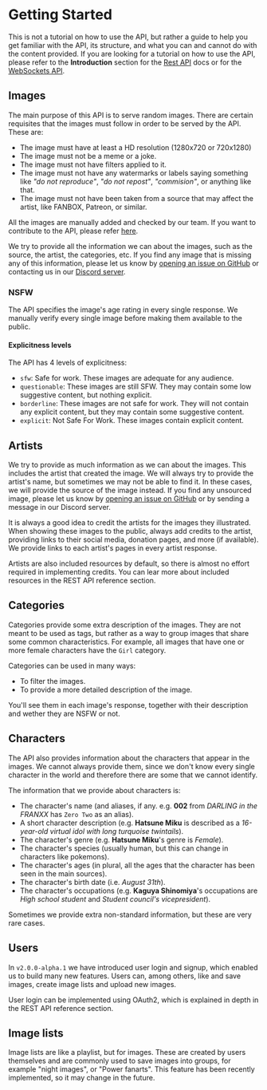 # Getting Started

This is not a tutorial on how to use the API, but rather a guide to help you get familiar with the API, its structure, and what you can and cannot do with the content provided. If you are looking for a tutorial on how to use the API, please refer to the **Introduction** section for the [Rest API](/docs/rest-api/introduction) docs or for the [WebSockets API](/docs/websockets/introduction).

## Images

The main purpose of this API is to serve random images. There are certain requisites that the images must follow in order to be served by the API. These are:

-   The image must have at least a HD resolution (1280x720 or 720x1280)
-   The image must not be a meme or a joke.
-   The image must not have filters applied to it.
-   The image must not have any watermarks or labels saying something like _"do not reproduce"_, _"do not repost"_, _"commision"_, or anything like that.
-   The image must not have been taken from a source that may affect the artist, like FANBOX, Patreon, or similar.

All the images are manually added and checked by our team. If you want to contribute to the API, please refer [here](/docs#contributing).

We try to provide all the information we can about the images, such as the source, the artist, the categories, etc. If you find any image that is missing any of this information, please let us know by [opening an issue on GitHub](https://github.com/Nekidev/nekos-api/issues/new/choose) or contacting us in our [Discord server](https://discord.gg/PgQnuM3YnM).

### NSFW

The API specifies the image's age rating in every single response. We manually verify every single image before making them available to the public.

#### Explicitness levels

The API has 4 levels of explicitness:

-   `sfw`: Safe for work. These images are adequate for any audience.
-   `questionable`: These images are still SFW. They may contain some low suggestive content, but nothing explicit.
-   `borderline`: These images are not safe for work. They will not contain any explicit content, but they may contain some suggestive content.
-   `explicit`: Not Safe For Work. These images contain explicit content.

## Artists

We try to provide as much information as we can about the images. This includes the artist that created the image. We will always try to provide the artist's name, but sometimes we may not be able to find it. In these cases, we will provide the source of the image instead. If you find any unsourced image, please let us know by [opening an issue on GitHub](https://github.com/Nekidev/Nekos-API/issues/new) or by sending a message in our Discord server.

It is always a good idea to credit the artists for the images they illustrated. When showing these images to the public, always add credits to the artist, providing links to their social media, donation pages, and more (if available). We provide links to each artist's pages in every artist response.

Artists are also included resources by default, so there is almost no effort required in implementing credits. You can lear more about included resources in the REST API reference section.

## Categories

Categories provide some extra description of the images. They are not meant to be used as tags, but rather as a way to group images that share some common characteristics. For example, all images that have one or more female characters have the `Girl` category.

Categories can be used in many ways:

-   To filter the images.
-   To provide a more detailed description of the image.

You'll see them in each image's response, together with their description and wether they are NSFW or not.

## Characters

The API also provides information about the characters that appear in the images. We cannot always provide them, since we don't know every single character in the world and therefore there are some that we cannot identify.

The information that we provide about characters is:

-   The character's name (and aliases, if any. e.g. **002** from _DARLING in the FRANXX_ has `Zero Two` as an alias).
-   A short character description (e.g. **Hatsune Miku** is described as a _16-year-old virtual idol with long turquoise twintails_).
-   The character's genre (e.g. **Hatsune Miku**'s genre is _Female_).
-   The character's species (usually human, but this can change in characters like pokemons).
-   The character's ages (in plural, all the ages that the character has been seen in the main sources).
-   The character's birth date (i.e. _August 31th_).
-   The character's occupations (e.g. **Kaguya Shinomiya**'s occupations are _High school student_ and _Student council's vicepresident_).

Sometimes we provide extra non-standard information, but these are very rare cases.

## Users

In `v2.0.0-alpha.1` we have introduced user login and signup, which enabled us to build many new features. Users can, among others, like and save images, create image lists and upload new images.

User login can be implemented using OAuth2, which is explained in depth in the REST API reference section.

## Image lists

Image lists are like a playlist, but for images. These are created by users themselves and are commonly used to save images into groups, for example "night images", or "Power fanarts". This feature has been recently implemented, so it may change in the future.
